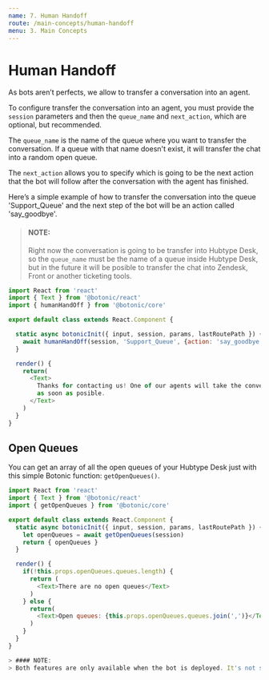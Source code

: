 ```yaml
---
name: 7. Human Handoff
route: /main-concepts/human-handoff
menu: 3. Main Concepts
---
```


# **Human Handoff**

As bots aren’t perfects, we allow to transfer a conversation into an agent.

To configure transfer the conversation into an agent, you must provide the `session` parameters and then the `queue_name` and `next_action`, which are optional, but recommended.

The `queue_name` is the name of the queue where you want to transfer the conversation. If a queue with that name doesn't exist, it will transfer the chat into a random open queue.

The `next_action` allows you to specify which is going to be the next action that the bot will follow after the conversation with the agent has finished.

Here’s a simple example of how to transfer the conversation into the queue 'Support_Queue' and the next step of the bot will be an action called 'say_goodbye'.

> #### NOTE:
> Right now the conversation is going to be transfer into Hubtype Desk, so the `queue_name` must be the name of a queue inside Hubtype Desk, but in the future it will be posible to transfer the chat into Zendesk, Front or another ticketing tools.

```javascript
import React from 'react'
import { Text } from '@botonic/react'
import { humanHandOff } from '@botonic/core'

export default class extends React.Component {

  static async botonicInit({ input, session, params, lastRoutePath }) {
    await humanHandOff(session, 'Support_Queue', {action: 'say_goodbye'})
  }

  render() {
    return(
      <Text>
        Thanks for contacting us! One of our agents will take the conversation
        as soon as posible.
      </Text>
    )
  }
}
```

## Open Queues

You can get an array of all the open queues of your Hubtype Desk just with this simple Botonic function: `getOpenQueues()`.

```javascript
import React from 'react'
import { Text } from '@botonic/react'
import { getOpenQueues } from '@botonic/core'

export default class extends React.Component {
  static async botonicInit({ input, session, params, lastRoutePath }) {
    let openQueues = await getOpenQueues(session)
    return { openQueues }
  }

  render() {
    if(!this.props.openQueues.queues.length) {
      return (
        <Text>There are no open queues</Text>
      )
    } else {
      return(
        <Text>Open queues: {this.props.openQueues.queues.join(',')}</Text>
      )
    }
  }
}

> #### NOTE:
> Both features are only available when the bot is deployed. It's not supported in `botonic serve`

```